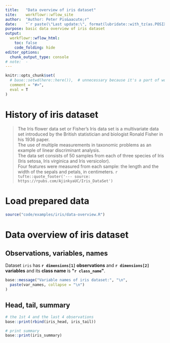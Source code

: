 ```yaml
---
title:   "Data overview of iris dataset"
site:    workflowr::wflow_site
author:  "Author: Peter Pis&aacute;r"
date:    "`r paste(\"Last update:\", format(lubridate::with_tz(as.POSIXct(Sys.time()) + 7200, tzone = \"GMT\"), \"%Y-%m-%d %H:%M GMT+2\"))`"
purpose: basic data overview of iris dataset
output:
  workflowr::wflow_html:
    toc: false
    code_folding: hide
editor_options:
  chunk_output_type: console
# note:  -
---
```


```r
knitr::opts_chunk$set(
  # base::setwd(here::here()),  # unnecessary because it's a part of workflowrsubdirs::build_htmls()
  comment = "#>",
  eval = T
)
```


# History of iris dataset
> The Iris flower data set or Fisher’s Iris data set is a multivariate data set introduced by
the British statistician and biologist Ronald Fisher in his 1936 paper. \
The use of multiple measurements in taxonomic problems as an example of linear discriminant analysis. \
The data set consists of 50 samples from each of three species of
Iris (Iris setosa, Iris virginica and Iris versicolor). \
Four features were measured from each sample: the length and
the width of the sepals and petals, in centimeters.
> `r tufte::quote_footer('--- source: https://rpubs.com/AjinkyaUC/Iris_DataSet')`


# Load prepared data
```r
source("code/examples/iris/data-overview.R")
```


# Data overview of iris dataset
## Observations, variables, names
Dataset `iris` has **`r dimensions[1]` observations**
and **`r dimensions[2]` variables**
and its **class name** is **\"`r class_name`\"**.

```r
base::message("Variable names of iris dataset:", "\n",
  paste(var_names, collapse = "\n")          
)
```

## Head, tail, summary
```r
# the 1st 4 and the last 4 observations
base::print(rbind(iris_head, iris_tail))

# print summary
base::print(iris_summary)
```


